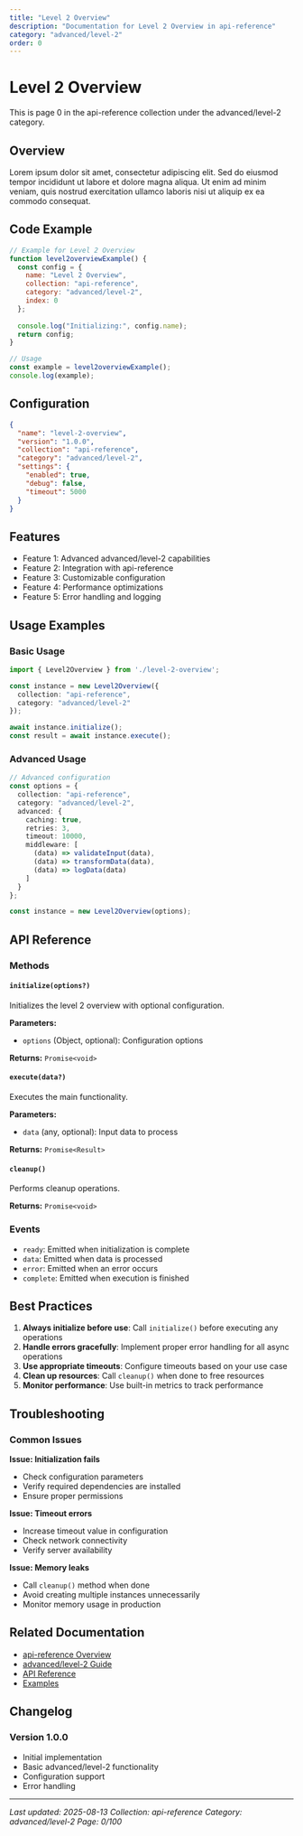 ```yaml
---
title: "Level 2 Overview"
description: "Documentation for Level 2 Overview in api-reference"
category: "advanced/level-2"
order: 0
---
```


# Level 2 Overview

This is page 0 in the api-reference collection under the advanced/level-2 category.

## Overview

Lorem ipsum dolor sit amet, consectetur adipiscing elit. Sed do eiusmod tempor incididunt ut labore et dolore magna aliqua. Ut enim ad minim veniam, quis nostrud exercitation ullamco laboris nisi ut aliquip ex ea commodo consequat.

## Code Example

```javascript
// Example for Level 2 Overview
function level2overviewExample() {
  const config = {
    name: "Level 2 Overview",
    collection: "api-reference",
    category: "advanced/level-2",
    index: 0
  };
  
  console.log("Initializing:", config.name);
  return config;
}

// Usage
const example = level2overviewExample();
console.log(example);
```

## Configuration

```json
{
  "name": "level-2-overview",
  "version": "1.0.0",
  "collection": "api-reference",
  "category": "advanced/level-2",
  "settings": {
    "enabled": true,
    "debug": false,
    "timeout": 5000
  }
}
```

## Features

  - Feature 1: Advanced advanced/level-2 capabilities
  - Feature 2: Integration with api-reference
  - Feature 3: Customizable configuration
  - Feature 4: Performance optimizations
  - Feature 5: Error handling and logging

## Usage Examples

### Basic Usage

```typescript
import { Level2Overview } from './level-2-overview';

const instance = new Level2Overview({
  collection: "api-reference",
  category: "advanced/level-2"
});

await instance.initialize();
const result = await instance.execute();
```

### Advanced Usage

```typescript
// Advanced configuration
const options = {
  collection: "api-reference",
  category: "advanced/level-2",
  advanced: {
    caching: true,
    retries: 3,
    timeout: 10000,
    middleware: [
      (data) => validateInput(data),
      (data) => transformData(data),
      (data) => logData(data)
    ]
  }
};

const instance = new Level2Overview(options);
```

## API Reference

### Methods

#### `initialize(options?)`

Initializes the level 2 overview with optional configuration.

**Parameters:**
- `options` (Object, optional): Configuration options

**Returns:** `Promise<void>`

#### `execute(data?)`

Executes the main functionality.

**Parameters:**
- `data` (any, optional): Input data to process

**Returns:** `Promise<Result>`

#### `cleanup()`

Performs cleanup operations.

**Returns:** `Promise<void>`

### Events

- `ready`: Emitted when initialization is complete
- `data`: Emitted when data is processed
- `error`: Emitted when an error occurs
- `complete`: Emitted when execution is finished

## Best Practices

1. **Always initialize before use**: Call `initialize()` before executing any operations
2. **Handle errors gracefully**: Implement proper error handling for all async operations
3. **Use appropriate timeouts**: Configure timeouts based on your use case
4. **Clean up resources**: Call `cleanup()` when done to free resources
5. **Monitor performance**: Use built-in metrics to track performance

## Troubleshooting

### Common Issues

**Issue: Initialization fails**
- Check configuration parameters
- Verify required dependencies are installed
- Ensure proper permissions

**Issue: Timeout errors**
- Increase timeout value in configuration
- Check network connectivity
- Verify server availability

**Issue: Memory leaks**
- Call `cleanup()` method when done
- Avoid creating multiple instances unnecessarily
- Monitor memory usage in production

## Related Documentation

- [api-reference Overview](../index)
- [advanced/level-2 Guide](../advanced/level-2/index)
- [API Reference](../api/index)
- [Examples](../examples/index)

## Changelog

### Version 1.0.0
- Initial implementation
- Basic advanced/level-2 functionality
- Configuration support
- Error handling

---

*Last updated: 2025-08-13*
*Collection: api-reference*
*Category: advanced/level-2*
*Page: 0/100*
